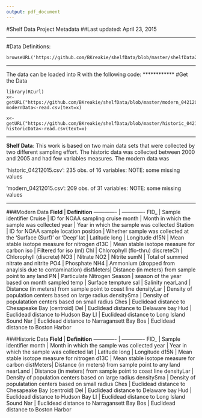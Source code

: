 ```yaml
---
output: pdf_document
---
```


#Shelf Data Project Metadata
##Last updated: April 23, 2015

************
  #Data Definitions:
  
    browseURL('https://github.com/BKreakie/shelfData/blob/master/shelfData20150423.Rmd')
************
The data can be loaded into R with the following code:
************
  #Get the Data
  
    library(RCurl)
    x<-getURL("https://github.com/BKreakie/shelfData/blob/master/modern_04212015.csv")
    modernData<-read.csv(text=x)
    
    x<-getURL("https://github.com/BKreakie/shelfData/blob/master/historic_04212015.csv")
    historicData<-read.csv(text=x)

************
**Shelf Data**: This work is based on two main data sets that were collected by two different sampling effort.  The historic data was collected between 2000 and 2005 and had few variables measures.  The modern data was 

'historic_04212015.csv':  235 obs. of  16 variables:  NOTE: some missing values

'modern_04212015.csv':  209 obs. of  31 variables:  NOTE: some missing values

************
###Modern Data
**Field**  | **Definition**
------------- | ------------- 
FID_ | Sample identifier
Cruise | ID for  NOAA sampling cruise 
month | Month in which the sample was collected
year | Year in which the sample was collected
Station | ID for NOAA sample location
position | Whether sample was collected at the 'Surface (Surf)' or 'Deep'
lat | Latitude
long | Longitude
d15N | Mean stable isotope measure for nitrogen
d13C | Mean stable isotope measure for carbon
iso | Filtered for iso (ml)
Chl | Chlorophyll (flo-thru) 
discreteCh | Chlorophyll (discrete) 
NO3 | Nitrate
NO2 | Nitrite
sumN | Total of summed nitrate and nitrite
PO4 | Phosphate
NH4 | Ammonium (dropped from anaylsis due to contamination)
distMeters| Distance (in meters) from sample point to any land
PN | Particulate Nitrogen
Season | season of the year based on month sampled
temp | Surface tempture 
sal | Salinity
nearLand | Distance (in meters) from sample point to coast line 
densityLar | Density of population centers based on large radius
densitySma | Density of populatation centers based on small radius
Ches | Euclidead distance to Chesapeake Bay (centroid)
Del | Euclidead distance to Delaware bay
Hud | Euclidead distance to Hudson Bay
LI | Euclidead distance to Long Island Sound 
Nar | Euclidead distance to Narragansett Bay
Bos | Euclidead distance to Boston Harbor


###Historic Data
**Field**  | **Definition**
------------- | ------------- 
FID_ | Sample identifier
month | Month in which the sample was collected
year | Year in which the sample was collected
lat | Latitude
long | Longitude
d15N | Mean stable isotope measure for nitrogen
d13C | Mean stable isotope measure for carbon
distMeters| Distance (in meters) from sample point to any land
nearLand | Distance (in meters) from sample point to coast line
densityLar | Density of population centers based on large radius
densitySma | Density of populatation centers based on small radius
Ches | Euclidead distance to Chesapeake Bay (centroid)
Del | Euclidead distance to Delaware bay
Hud | Euclidead distance to Hudson Bay
LI | Euclidead distance to Long Island Sound 
Nar | Euclidead distance to Narragansett Bay
Bos | Euclidead distance to Boston Harbor
